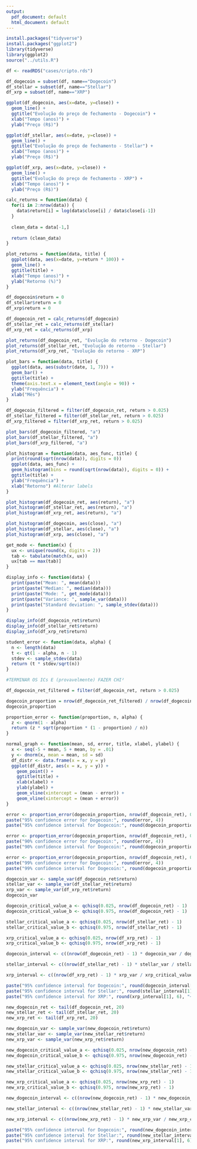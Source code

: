 ```yaml
---
output:
  pdf_document: default
  html_document: default
---
```


```r
install.packages("tidyverse")
install.packages("ggplot2")
library(tidyverse)
library(ggplot2)
source("../utils.R")
```

```r
df <- readRDS("cases/cripto.rds")
```

```r
df_dogecoin = subset(df, name=="Dogecoin")
df_stellar = subset(df, name=="Stellar")
df_xrp = subset(df, name=="XRP")
```

```r
ggplot(df_dogecoin, aes(x=date, y=close)) +
  geom_line() +
  ggtitle("Evolução do preço de fechamento - Dogecoin") +
  xlab("Tempo (anos)") +
  ylab("Preço (R$)")

ggplot(df_stellar, aes(x=date, y=close)) +
  geom_line() +
  ggtitle("Evolução do preço de fechamento - Stellar") +
  xlab("Tempo (anos)") +
  ylab("Preço (R$)")

ggplot(df_xrp, aes(x=date, y=close)) +
  geom_line() +
  ggtitle("Evolução do preço de fechamento - XRP") +
  xlab("Tempo (anos)") +
  ylab("Preço (R$)")
```

```r
calc_returns = function(data) {
  for(i in 2:nrow(data)) {
    data$return[i] = log(data$close[i] / data$close[i-1])
  }
  
  clean_data = data[-1,]
  
  return (clean_data)
}
```

```r
plot_returns = function(data, title) {
  ggplot(data, aes(x=date, y=return * 100)) +
  geom_line() +
  ggtitle(title) +
  xlab("Tempo (anos)") +
  ylab("Retorno (%)")
}
```

```r
df_dogecoin$return = 0
df_stellar$return = 0
df_xrp$return = 0

df_dogecoin_ret = calc_returns(df_dogecoin)
df_stellar_ret = calc_returns(df_stellar)
df_xrp_ret = calc_returns(df_xrp)

plot_returns(df_dogecoin_ret, "Evolução do retorno - Dogecoin")
plot_returns(df_stellar_ret, "Evolução do retorno - Stellar")
plot_returns(df_xrp_ret, "Evolução do retorno - XRP")
```

```r
plot_bars = function(data, title) {
  ggplot(data, aes(substr(date, 1, 7))) +
  geom_bar() +
  ggtitle(title) + 
  theme(axis.text.x = element_text(angle = 90)) +
  ylab("Frequência") +
  xlab("Mês")
}
```

```r
df_dogecoin_filtered = filter(df_dogecoin_ret, return > 0.025)
df_stellar_filtered = filter(df_stellar_ret, return > 0.025)
df_xrp_filtered = filter(df_xrp_ret, return > 0.025)

plot_bars(df_dogecoin_filtered, "a")
plot_bars(df_stellar_filtered, "a")
plot_bars(df_xrp_filtered, "a")
```

```r
plot_histogram = function(data, aes_func, title) {
  print(round(sqrt(nrow(data)), digits = 0))
  ggplot(data, aes_func) +
  geom_histogram(bins = round(sqrt(nrow(data)), digits = 0)) +
  ggtitle(title) + 
  ylab("Frequência") +
  xlab("Retorno") #Alterar labels
}
```

```r
plot_histogram(df_dogecoin_ret, aes(return), "a")
plot_histogram(df_stellar_ret, aes(return), "a")
plot_histogram(df_xrp_ret, aes(return), "a")

plot_histogram(df_dogecoin, aes(close), "a")
plot_histogram(df_stellar, aes(close), "a")
plot_histogram(df_xrp, aes(close), "a")
```
```r
get_mode <- function(x) {
  ux <- unique(round(x, digits = 2))
  tab <- tabulate(match(x, ux))
  ux[tab == max(tab)]
}
```

```r
display_info <- function(data) {
  print(paste("Mean: ", mean(data)))
  print(paste("Median: ", median(data)))
  print(paste("Mode: ", get_mode(data)))
  print(paste("Variance: ", sample_var(data)))
  print(paste("Standard deviation: ", sample_stdev(data)))
}
```

```r
display_info(df_dogecoin_ret$return)
display_info(df_stellar_ret$return)
display_info(df_xrp_ret$return)
```

```r
student_error <- function(data, alpha) {
  n <- length(data)
  t <- qt(1 - alpha, n - 1)
  stdev <- sample_stdev(data)
  return (t * stdev/sqrt(n))
}
```

```r
#TERMINAR OS ICs E (provavelmente) FAZER CHI²
```

```r
df_dogecoin_ret_filtered = filter(df_dogecoin_ret, return > 0.025)
```

```r
dogecoin_proportion = nrow(df_dogecoin_ret_filtered) / nrow(df_dogecoin_ret)
dogecoin_proportion
```

```r
proportion_error <- function(proportion, n, alpha) {
  z <- qnorm(1 - alpha)
  return (z * sqrt(proportion * (1 - proportion) / n))
}
```

```r
normal_graph <- function(mean, sd, error, title, xlabel, ylabel) {
  x <- seq(-5 + mean, 5 + mean, by = .01)
  y <- dnorm(x, mean = mean, sd = sd)
  df_distr <- data.frame(x = x, y = y)
  ggplot(df_distr, aes(x = x, y = y)) +
    geom_point() +
    ggtitle(title) +
    xlab(xlabel) +
    ylab(ylabel) +
    geom_vline(xintercept = (mean - error)) +
    geom_vline(xintercept = (mean + error))
}
```


```r
error <- proportion_error(dogecoin_proportion, nrow(df_dogecoin_ret), 0.025)
paste("95% confidence error for Dogecoin:", round(error, 4))
paste("95% confidence interval for Dogecoin:", round(dogecoin_proportion - error, 4), "~",round(dogecoin_proportion + error, 4))

error <- proportion_error(dogecoin_proportion, nrow(df_dogecoin_ret), 0.05)
paste("90% confidence error for Dogecoin:", round(error, 4))
paste("90% confidence interval for Dogecoin:", round(dogecoin_proportion - error, 4), "~",round(dogecoin_proportion + error, 4))

error <- proportion_error(dogecoin_proportion, nrow(df_dogecoin_ret), 0.005)
paste("99% confidence error for Dogecoin:", round(error, 4))
paste("99% confidence interval for Dogecoin:", round(dogecoin_proportion - error, 4), "~",round(dogecoin_proportion + error, 4))
```

```r
dogecoin_var <- sample_var(df_dogecoin_ret$return)
stellar_var <- sample_var(df_stellar_ret$return)
xrp_var <- sample_var(df_xrp_ret$return)
dogecoin_var
```

```r
dogecoin_critical_value_a <- qchisq(0.025, nrow(df_dogecoin_ret) - 1)
dogecoin_critical_value_b <- qchisq(0.975, nrow(df_dogecoin_ret) - 1)

stellar_critical_value_a <- qchisq(0.025, nrow(df_stellar_ret) - 1)
stellar_critical_value_b <- qchisq(0.975, nrow(df_stellar_ret) - 1)

xrp_critical_value_a <- qchisq(0.025, nrow(df_xrp_ret) - 1)
xrp_critical_value_b <- qchisq(0.975, nrow(df_xrp_ret) - 1)
```

```r
dogecoin_interval <- c((nrow(df_dogecoin_ret) - 1) * dogecoin_var / dogecoin_critical_value_a, (nrow(df_dogecoin_ret) - 1) * dogecoin_var / dogecoin_critical_value_b)

stellar_interval <- c((nrow(df_stellar_ret) - 1) * stellar_var / stellar_critical_value_a, (nrow(df_stellar_ret) - 1) * stellar_var / stellar_critical_value_b)

xrp_interval <- c((nrow(df_xrp_ret) - 1) * xrp_var / xrp_critical_value_a, (nrow(df_xrp_ret) - 1) * xrp_var / xrp_critical_value_b)

paste("95% confidence interval for Dogecoin:", round(dogecoin_interval[1], 6), "~", round(dogecoin_interval[2], 6))
paste("95% confidence interval for Stellar:", round(stellar_interval[1], 6), "~", round(stellar_interval[2], 6))
paste("95% confidence interval for XRP:", round(xrp_interval[1], 6), "~", round(xrp_interval[2], 6))
```

```r
new_dogecoin_ret <- tail(df_dogecoin_ret, 20)
new_stellar_ret <- tail(df_stellar_ret, 20)
new_xrp_ret <- tail(df_xrp_ret, 20)
```

```r
new_dogecoin_var <- sample_var(new_dogecoin_ret$return)
new_stellar_var <- sample_var(new_stellar_ret$return)
new_xrp_var <- sample_var(new_xrp_ret$return)
```

```r
new_dogecoin_critical_value_a <- qchisq(0.025, nrow(new_dogecoin_ret) - 1)
new_dogecoin_critical_value_b <- qchisq(0.975, nrow(new_dogecoin_ret) - 1)

new_stellar_critical_value_a <- qchisq(0.025, nrow(new_stellar_ret) - 1)
new_stellar_critical_value_b <- qchisq(0.975, nrow(new_stellar_ret) - 1)

new_xrp_critical_value_a <- qchisq(0.025, nrow(new_xrp_ret) - 1)
new_xrp_critical_value_b <- qchisq(0.975, nrow(new_xrp_ret) - 1)
```

```r
new_dogecoin_interval <- c((nrow(new_dogecoin_ret) - 1) * new_dogecoin_var / new_dogecoin_critical_value_a, (nrow(new_dogecoin_ret) - 1) * new_dogecoin_var / new_dogecoin_critical_value_b)

new_stellar_interval <- c((nrow(new_stellar_ret) - 1) * new_stellar_var / new_stellar_critical_value_a, (nrow(new_stellar_ret) - 1) * new_stellar_var / new_stellar_critical_value_b)

new_xrp_interval <- c((nrow(new_xrp_ret) - 1) * new_xrp_var / new_xrp_critical_value_a, (nrow(new_xrp_ret) - 1) * new_xrp_var / new_xrp_critical_value_b)

paste("95% confidence interval for Dogecoin:", round(new_dogecoin_interval[1], 6), "~", round(new_dogecoin_interval[2], 6))
paste("95% confidence interval for Stellar:", round(new_stellar_interval[1], 6), "~", round(new_stellar_interval[2], 6))
paste("95% confidence interval for XRP:", round(new_xrp_interval[1], 6), "~", round(new_xrp_interval[2], 6))
```

```r
```



